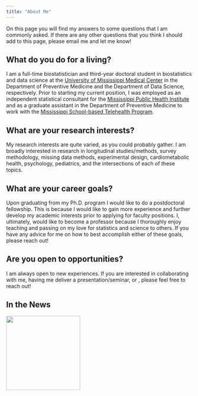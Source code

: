 ```yaml
---
title: "About Me"
---
```


On this page you will find my answers to some questions that I am commonly asked. If there are any other questions that you think I should add to this page, please email me and let me know!

## What do you do for a living? 

I am a full-time biostatistician and third-year doctoral student in biostatistics and data science at the [University of Mississippi Medical Center](https://www.umc.edu) in the Department of Preventive Medicine and the Department of Data Science, respectively. Prior to starting my current position, I was employed as an independent statistical consultant for the [Mississippi Public Health Institute](https://msphi.org) and as a graduate assistant in the Department of Preventive Medicine to work with the [Mississippi School-based Telehealth Program](https://www.umc.edu/Healthcare/Telehealth/Schools/Home.html).



## What are your research interests?

My research interests are quite varied, as you could probably gather. I am broadly interested in research in longitudinal studies/methods, survey methodology, missing data methods, experimental design, cardiometabolic health, psychology, pediatrics, and the intersections of each of these topics. 


## What are your career goals?

Upon graduating from my Ph.D. program I would like to do a postdoctoral fellowship. This is because I would like to gain more experience and further develop my academic interests prior to applying for faculty positions. I, ultimately, would like to become a professor because I thoroughly enjoy teaching and passing on my love for statistics and science to others. If you have any advice for me on how to best accomplish either of these goals, please reach out!      

## Are you open to opportunities?

I am always open to new experiences. If you are interested in collaborating with me, having me deliver a presentation/seminar, or , please feel free to reach out!

## In the News

[![](/Images/UMMC.png){width=200}](https://www.umc.edu/news/News_Articles/2023/05/Brian-Christman.html "People of the U")
